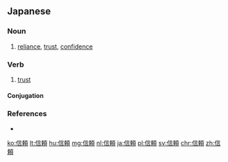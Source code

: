 ==Japanese==
{{ja-kanjitab|しん|らい|yomi=on}}

===Noun===
{{ja-noun|しんらい}}

# [[reliance]], [[trust]], [[confidence]]
#: {{ja-usex|'''信頼'''を裏切る|'''しんらい''' を うらぎる|to betray someone's trust}}

===Verb===
{{ja-verb-suru|しんらい}}

# [[trust]]

====Conjugation====
{{ja-suru|しんらい}}

===References===
* {{R:Shogakukan}}

[[ko:信頼]]
[[lt:信頼]]
[[hu:信頼]]
[[mg:信頼]]
[[nl:信頼]]
[[ja:信頼]]
[[pl:信頼]]
[[sv:信頼]]
[[chr:信頼]]
[[zh:信頼]]
